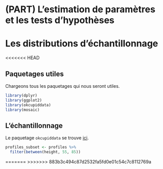 # (PART) L'estimation de paramètres et les tests d'hypothèses {-} 

# Les distributions d'échantillonnage
<<<<<<< HEAD

## Paquetages utiles {-}

Chargeons tous les paquetages qui nous seront utiles.

```r
library(dplyr)
library(ggplot2)
library(okcupiddata)
library(mosaic)
```

## L'échantillonnage

Le paquetage `okcupiddata` se trouve [ici](https://github.com/rudeboybert/okcupiddata).

```r
profiles_subset <- profiles %>% 
  filter(between(height, 55, 85))
```

=======
>>>>>>> 883b3c494c87d2532fa5fd0e01c54c7c8112769a
